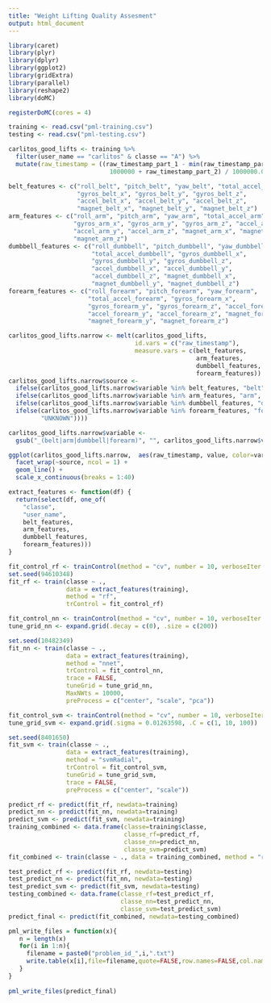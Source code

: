 ```yaml
---
title: "Weight Lifting Quality Assesment"
output: html_document
---
```


```r
library(caret)
library(plyr)
library(dplyr)
library(ggplot2)
library(gridExtra)
library(parallel)
library(reshape2)
library(doMC)
```

```r
registerDoMC(cores = 4)
```

```r
training <- read.csv("pml-training.csv")
testing <- read.csv("pml-testing.csv")
```

```r
carlitos_good_lifts <- training %>% 
  filter(user_name == "carlitos" & classe == "A") %>%
  mutate(raw_timestamp = ((raw_timestamp_part_1 - min(raw_timestamp_part_1)) * 
                            1000000 + raw_timestamp_part_2) / 1000000.0)

belt_features <- c("roll_belt", "pitch_belt", "yaw_belt", "total_accel_belt",
                   "gyros_belt_x", "gyros_belt_y", "gyros_belt_z", 
                   "accel_belt_x", "accel_belt_y", "accel_belt_z", 
                   "magnet_belt_x", "magnet_belt_y", "magnet_belt_z")
arm_features <- c("roll_arm", "pitch_arm", "yaw_arm", "total_accel_arm", 
                  "gyros_arm_x", "gyros_arm_y", "gyros_arm_z", "accel_arm_x",
                  "accel_arm_y", "accel_arm_z", "magnet_arm_x", "magnet_arm_y",
                  "magnet_arm_z")
dumbbell_features <- c("roll_dumbbell", "pitch_dumbbell", "yaw_dumbbell",
                       "total_accel_dumbbell", "gyros_dumbbell_x", 
                       "gyros_dumbbell_y", "gyros_dumbbell_z", 
                       "accel_dumbbell_x", "accel_dumbbell_y", 
                       "accel_dumbbell_z", "magnet_dumbbell_x", 
                       "magnet_dumbbell_y", "magnet_dumbbell_z")
forearm_features <- c("roll_forearm", "pitch_forearm", "yaw_forearm",
                      "total_accel_forearm", "gyros_forearm_x", 
                      "gyros_forearm_y", "gyros_forearm_z", "accel_forearm_x",
                      "accel_forearm_y", "accel_forearm_z", "magnet_forearm_x",
                      "magnet_forearm_y", "magnet_forearm_z")

carlitos_good_lifts.narrow <- melt(carlitos_good_lifts, 
                                   id.vars = c("raw_timestamp"), 
                                   measure.vars = c(belt_features,
                                                    arm_features,
                                                    dumbbell_features,
                                                    forearm_features))
carlitos_good_lifts.narrow$source <- 
  ifelse(carlitos_good_lifts.narrow$variable %in% belt_features, "belt", 
  ifelse(carlitos_good_lifts.narrow$variable %in% arm_features, "arm",
  ifelse(carlitos_good_lifts.narrow$variable %in% dumbbell_features, "dumbbell",
  ifelse(carlitos_good_lifts.narrow$variable %in% forearm_features, "forearm", 
         "UNKNOWN"))))

carlitos_good_lifts.narrow$variable <- 
  gsub("_(belt|arm|dumbbell|forearm)", "", carlitos_good_lifts.narrow$variable)
```


```r
ggplot(carlitos_good_lifts.narrow,  aes(raw_timestamp, value, color=variable)) + 
  facet_wrap(~source, ncol = 1) +
  geom_line() + 
  scale_x_continuous(breaks = 1:40)
```

```r
extract_features <- function(df) {
  return(select(df, one_of(
    "classe", 
    "user_name", 
    belt_features, 
    arm_features, 
    dumbbell_features, 
    forearm_features)))
}
```

```r
fit_control_rf <- trainControl(method = "cv", number = 10, verboseIter = TRUE)
set.seed(94610348)
fit_rf <- train(classe ~ .,
                data = extract_features(training),
                method = "rf",
                trControl = fit_control_rf)
```

```r
fit_control_nn <- trainControl(method = "cv", number = 10, verboseIter = TRUE)
tune_grid_nn <- expand.grid(.decay = c(0), .size = c(200))

set.seed(10482349)
fit_nn <- train(classe ~ ., 
                data = extract_features(training), 
                method = "nnet", 
                trControl = fit_control_nn, 
                trace = FALSE, 
                tuneGrid = tune_grid_nn,
                MaxNWts = 10000,
                preProcess = c("center", "scale", "pca"))
```

```r
fit_control_svm <- trainControl(method = "cv", number = 10, verboseIter = TRUE)
tune_grid_svm <- expand.grid(.sigma = 0.01263598, .C = c(1, 10, 100))

set.seed(8401650)
fit_svm <- train(classe ~ ., 
                data = extract_features(training), 
                method = "svmRadial", 
                trControl = fit_control_svm, 
                tuneGrid = tune_grid_svm,
                trace = FALSE, 
                preProcess = c("center", "scale"))
```

```r
predict_rf <- predict(fit_rf, newdata=training)
predict_nn <- predict(fit_nn, newdata=training)
predict_svm <- predict(fit_svm, newdata=training)
training_combined <- data.frame(classe=training$classe, 
                                classe_rf=predict_rf,
                                classe_nn=predict_nn,
                                classe_svm=predict_svm)
fit_combined <- train(classe ~ ., data = training_combined, method = "rf")

```

```r
test_predict_rf <- predict(fit_rf, newdata=testing)
test_predict_nn <- predict(fit_nn, newdata=testing)
test_predict_svm <- predict(fit_svm, newdata=testing)
testing_combined <- data.frame(classe_rf=test_predict_rf,
                               classe_nn=test_predict_nn,
                               classe_svm=test_predict_svm)
predict_final <- predict(fit_combined, newdata=testing_combined)
```

```r
pml_write_files = function(x){
   n = length(x)   
   for(i in 1:n){
     filename = paste0("problem_id_",i,".txt")
     write.table(x[i],file=filename,quote=FALSE,row.names=FALSE,col.names=FALSE)
   }
}
 
pml_write_files(predict_final)
```